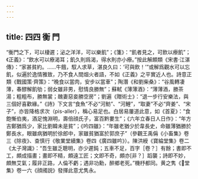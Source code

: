```yaml
---
---
---
```

title: 四四 衡 門
---




“衡門之下，可以棲遲；泌之洋洋，可以樂飢”；《箋》：“飢者見之，可飲以療飢”；《正義》：“飲水可以療渴耳；飢久則爲渴，得水則亦小療。”按此解頗類《宋書·江湛傳》：“家甚貧約。……牛餓，馭人求草，湛良久曰：‘可與飲！’”或解爲觀水可以忘飢，似遍於逸情雅致，乃不食人間烟火者語，不如《正義》之平實近人也。詩意正類《戰國策·齊策》：“晚食以當肉，安步以當車”；陶潛《和劉柴桑》：“谷風轉凄薄，春醪解飢劬；弱女雖非男，慰情良勝無”；蘇軾《薄薄酒》：“薄薄酒，勝茶湯；粗粗布，勝無裳；醜妻惡妾勝空房”；劉遍《贈術士》：“退一步行安樂法，與三個好喜歡緣。”《詩》下文言“食魚”不必“河魴”、“河鯉”，“取妻”不必“齊姜”、“宋子”，亦皆降格求次（pis-aller），稱心易足也。白居易屢道此意，如《首夏》：“食飽慚伯夷，酒足愧淵明，壽倍顔氏子，富百黔婁生”；《六年立春日人日作》：“年方吉鄭猶爲少，家比劉韓未是貧”；《吟四雖》：“年雖老猶少於韋長史，命雖薄猶勝於鄭長水，眼雖病猶明於徐郎中，家雖貧猶富於郭庶子”（參觀王禹偁《小畜集》卷三《除夜》、查慎行《敬業堂續集》卷四《廣四雖吟》）。陳洪綬《寶綸堂集》卷二《太子灣識》：“吾生雖乏聰明，亦少遲鈍；五車不足，百字［卷？］有餘；書即不工，頗成描畫；畫即不精，頗遠工匠；文即不奇，頗亦[非？］蹈襲；詩即不妙，頗無艾氣；履非正路，人倫不虧；遇非功勳，醉鄉老死。”機杼都同。黄之隽《𢈪堂集》卷一六《顔斶説》發揮此意尤隽永。